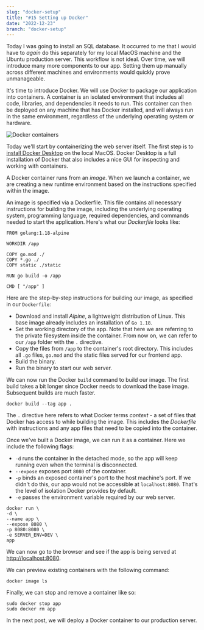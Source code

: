 ```yaml
---
slug: "docker-setup"
title: "#15 Setting up Docker"
date: "2022-12-23"
branch: "docker-setup"
---
```

Today I was going to install an SQL database. It occurred to me that I would have to *again* do this separately for my local MacOS machine and the Ubuntu production server. This workflow is not ideal. Over time, we will introduce many more components to our app. Setting them up manually across different machines and environments would quickly prove unmanageable.

It's time to introduce Docker. We will use Docker to package our application into containers. A container is an isolated environment that includes all code, libraries, and dependencies it needs to run. This container can then be deployed on any machine that has Docker installed, and will always run in the same environment, regardless of the underlying operating system or hardware.

![Docker containers](./img-1.png)

Today we'll start by containerizing the web server itself. The first step is to [install Docker Desktop](https://www.docker.com/products/docker-desktop/) on the local MacOS. Docker Desktop is a full installation of Docker that also includes a nice GUI for inspecting and working with containers.

A Docker container runs from an *image*. When we launch a container, we are creating a new runtime environment based on the instructions specified within the image.

An image is specified via a Dockerfile. This file contains all necessary instructions for building the image, including the underlying operating system, programming language, required dependencies, and commands needed to start the application. Here's what our *Dockerfile* looks like:

```
FROM golang:1.18-alpine

WORKDIR /app

COPY go.mod ./
COPY *.go ./
COPY static ./static

RUN go build -o /app

CMD [ "/app" ]
```

Here are the step-by-step instructions for building our image, as specified in our ```Dockerfile```:
- Download and install *Alpine*, a lightweight distribution of Linux. This base image already includes an installation of ```Go 1.18```.
- Set the working directory of the app. Note that here we are referring to the private filesystem inside the container. From now on, we can refer to our ```/app``` folder with the ```.``` directive.
- Copy the files from ```/app``` to the container's root directory. This includes all ```.go``` files, ```go.mod``` and the static files served for our frontend app.
- Build the binary.
- Run the binary to start our web server.

We can now run the Docker ```build``` command to build our image. The first build takes a bit longer since Docker needs to download the base image. Subsequent builds are much faster.
```
docker build --tag app .
```

The ```.``` directive here refers to what Docker terms *context* - a set of files that Docker has access to while building the image. This includes the *Dockerfile* with instructions and any app files that need to be copied into the container.

Once we've built a Docker image, we can run it as a container. Here we include the following flags:
- ```-d``` runs the container in the detached mode, so the app will keep running even when the terminal is disconnected.
- ```--expose``` exposes port ```8080``` of the container.
- ```-p``` binds an exposed container's port to the host machine's port. If we didn't do this, our app would not be accessible at ```localhost:8080```. That's the level of isolation Docker provides by default.
- ```-e``` passes the environment variable required by our web server.

```
docker run \
-d \
--name app \
--expose 8080 \
-p 8080:8080 \
-e SERVER_ENV=DEV \
app
```

We can now go to the browser and see if the app is being served at [http://localhost:8080](http://localhost:8080).

We can preview existing containers with the following command:
```
docker image ls
```

Finally, we can stop and remove a container like so:
```
sudo docker stop app
sudo docker rm app
```

In the next post, we will deploy a Docker container to our production server.
